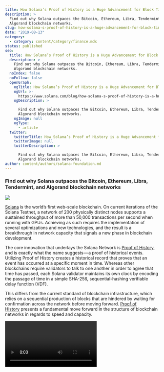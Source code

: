 ```yaml
---
title: How Solana’s Proof of History is a Huge Advancement for Block Time
description: >
  Find out why Solana outpaces the Bitcoin, Ethereum, Libra, Tendermint, and
  Algorand blockchain networks.
slug: how-solana-s-proof-of-history-is-a-huge-advancement-for-block-time
date: "2019-08-13"
category:
  - category: content/category/finance.mdx
status: published
seo:
  title: How Solana’s Proof of History is a Huge Advancement for Block Time
  description: >
    Find out why Solana outpaces the Bitcoin, Ethereum, Libra, Tendermint, and
    Algorand blockchain networks.
  noIndex: false
  noFollow: false
  openGraph:
    ogTitle: How Solana’s Proof of History is a Huge Advancement for Block Time
    ogUrl: >-
      https://www.solana.com/blog/how-solana-s-proof-of-history-is-a-huge-advancement-for-block-time
    ogDescription: >

      Find out why Solana outpaces the Bitcoin, Ethereum, Libra, Tendermint, and
      Algorand blockchain networks.
    ogImage: null
    ogType:
      - article
  twitter:
    twitterTitle: How Solana’s Proof of History is a Huge Advancement for Block Time
    twitterImage: null
    twitterDescription: >

      Find out why Solana outpaces the Bitcoin, Ethereum, Libra, Tendermint, and
      Algorand blockchain networks.
author: content/authors/solana-foundation.md
---
```


### **Find out why Solana outpaces the Bitcoin, Ethereum, Libra, Tendermint, and Algorand blockchain networks**

![](/uploads/builder/how-solana-s-proof-of-history-is-a-huge-advancement-for-block-time/image-1.jpg)

[Solana](https://solana.com/?ref=solana.ghost.io) is the world’s first web-scale blockchain. On current iterations of the Solana Testnet, a network of 200 physically distinct nodes supports a sustained throughput of more than 50,000 transactions per second when running with GPUs. Achieving as such requires the implementation of several optimizations and new technologies, and the result is a breakthrough in network capacity that signals a new phase in blockchain development.

The core innovation that underlays the Solana Network is [Proof of History](https://solana.com/proof-of-history/?ref=solana.ghost.io), and is exactly what the name suggests — a proof of historical events. Utilizing Proof of History creates a historical record that proves that an event has occurred at a specific moment in time. Whereas other blockchains require validators to talk to one another in order to agree that time has passed, each Solana validator maintains its own clock by encoding the passage of time in a simple SHA-256, sequential-hashing verifiable delay function (VDF).

This differs from the current standard of blockchain infrastructure, which relies on a sequential production of blocks that are hindered by waiting for confirmation across the network before moving forward. [Proof of History](https://solana.com/proof-of-history/?ref=solana.ghost.io) presents a fundamental move forward in the structure of blockchain networks in regards to speed and capacity.

<video url="https://youtu.be/7UE5UFd-b2c " />

Here’s how [Proof of History](https://solana.com/proof-of-history/?ref=solana.ghost.io) works: The Solana data structure chains messages together. This provides a cryptographic proof of the relative order and time of each message in the historical record. This allows the network to ignore local clocks and gradually accommodate all potential network delays as the data structure is eventually delivered and re-assembled. This is why Solana is able to push the limits of confirmation times so that the network provides as effective of an experience as a centralized system without sacrificing security or decentralization.

However, Proof of History isn’t necessary for a permissionless blockchain. There are plenty of Proof of Stake-based networks being built without it. What Proof of History — or PoH — adds to the network is a source of objectivity. It allows validators on the network to compute the state of the network from the ledger itself. Based on what validation messages are present in the ledger, a validator can decide if any node is considered up (valid) or down (invalid), and if the network has submitted a sufficient amount of votes for the ledger to be considered valid. Messages are not required to arrive at any given validator in a timely manner. The ledger eventually arrives to every validator, and because the messages are part of the ledger, PoH provides the cryptographic guarantee that the messages were created when they claim.

This property allows us to optimize the network across multiple parameters, particularly in regards to block time, an essential element of blockchain infrastructure in regards to speed and efficiency. In addition to Block Time, PoH allows Solana to optimize for block propagation (log200(n)), throughput (50K-80K TPS)), and ledger storage (petabytes) available on the network.

![](/uploads/builder/how-solana-s-proof-of-history-is-a-huge-advancement-for-block-time/image-2.jpg)

## **Block Time**

Block time, more so than raw Transactions Per Second, is a parameter that clearly separates centralized systems from decentralized blockchains. Tendermint has a timeout window [of 3 seconds](https://tendermint.com/docs/tendermint-core/using-tendermint.html?ref=solana.ghost.io#initialize), Libra [around 10](https://developers.libra.org/docs/assets/papers/the-libra-blockchain.pdf?ref=solana.ghost.io), Aglorand [around 5](https://people.csail.mit.edu/nickolai/papers/gilad-algorand-eprint.pdf?ref=solana.ghost.io). Solana’s globally distributed testnet is deployed with a block time of [400ms blocks with a leader scheduled for 4 consecutive blocks](https://github.com/solana-labs/solana/pull/4806?ref=solana.ghost.io).

By the time Libra confirms a single block, Solana has confirmed 25 blocks proposed by 25 different validators. Visa has a requirement of 2.4 second confirmation time for the entire point-to-point path. Neither Ethereum, Bitcoin, or Libra are anywhere close to satisfying that requirement. Solana does.

In general, there are two ways that classical distributed systems have dealt with clocks. Messages are time stamped by the sender and the timestamp is signed. Nodes drop messages that are either too old or too new. This calculation is based on the difference between the timestamp and the local clock. The second approach is that every state transition has a local timeout before it expires. On Tendermint, for example, a precommit state has a one second timeout. The next block producer can try to propose the next block, but all the nodes in the network will wait for at least 1 second from the start of the precommit state transition before considering the new proposal.

In both approaches, a proposer’s clock cannot be trusted, and each node takes precautions and forces a delay to the progress of the consensus state machine to ensure that the proposer doesn’t cheat. Although these delays are essential for network security, they translate into slower block times.

Nakamoto consensus introduced a third way to deal with clocks. The difficulty adjustment in Bitcoin forces the network to produce a block on average roughly once every 10 minutes. Ethereum difficulty is set such that a block is produced on average once every 15 seconds. The difference between the two networks can be measured in the number of collisions or uncles. The shorter the block time, the higher the likelihood of two nodes producing a block at the same time, and 15 seconds is likely the lower bound of how fast a Nakamoto style chain can produce a block.

![](/uploads/builder/how-solana-s-proof-of-history-is-a-huge-advancement-for-block-time/image-3.jpg)

## **The Solana Approach**

With Solana, we are introducing a fourth approach that results in a network that is never delayed. The Solana protocol has no dependencies on local computer clocks or local timeouts between state transitions beyond the Verifiable Delay Function. Instead, the VDF ensures that each block producer proves they have waited a sufficient amount of time, and the network moves forward. Unlike Tendermint, the next block producer has to locally generate a portion of the VDF until the scheduled slot.

This means that receiving nodes can begin state transition as soon as the message is received, because they have a cryptographic proof that the producer obeyed the protocol delays. Moreover, the messages can arrive out of order and the cost of network delays is gradually accommodated over the delivery of many packets. Once PoH is reconstructed, the entire data structure guarantees that the appropriate delays between all the block producers are correct.

The result of this functionality is that the network is never delayed, and can continue producing at lightning fast speeds despite variations caused by block producers. Proof of History is a powerful mechanism that unlocks network speeds heretofore unseen in blockchain technology. Along with innovations like [Tower BFT](https://medium.com/solana-labs/tower-bft-solanas-high-performance-implementation-of-pbft-464725911e79?ref=solana.ghost.io), [Turbine](https://medium.com/solana-labs/turbine-solanas-block-propagation-protocol-solves-the-scalability-trilemma-2ddba46a51db?ref=solana.ghost.io), and [Replicator](https://medium.com/solana-labs/replicators-solanas-solution-to-petabytes-of-blockchain-data-storage-ef79db053fa1?ref=solana.ghost.io) nodes, Proof of History makes Solana the first web-scale blockchain with transactional capacity that is akin to the modern internet.

We invite you to take a deeper look at all of the technological innovations the [Solana](http://solana.com/?ref=solana.ghost.io) team is implementing and to get involved with the Solana community by joining our [Discord](https://discordapp.com/invite/pquxPsq?ref=solana.ghost.io) or checking out [‘No Sharding: The Solana Podcast.](https://podcast.solana.com/?ref=solana.ghost.io)’ For developers, it’s a great chance to get information about the project directly from Solana team members.

![](/uploads/builder/how-solana-s-proof-of-history-is-a-huge-advancement-for-block-time/image-4.jpg)

![](/uploads/builder/how-solana-s-proof-of-history-is-a-huge-advancement-for-block-time/image-5.jpg)

![](/uploads/builder/how-solana-s-proof-of-history-is-a-huge-advancement-for-block-time/image-6.jpg)

![](/uploads/builder/how-solana-s-proof-of-history-is-a-huge-advancement-for-block-time/image-7.jpg)

![](/uploads/builder/how-solana-s-proof-of-history-is-a-huge-advancement-for-block-time/image-8.jpg)
